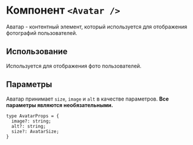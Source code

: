 
<Meta of={AvatarStories} />

# Компонент `<Avatar />`

Аватар - контентный элемент, который используется для отображения фотографий пользователей.

## Использование

Используется для отображения фото пользователей.

## Параметры
Аватар принимает `size`, `image` и `alt` в качестве параметров. **Все параметры являются необязательными.**

```
type AvatarProps = {
  image?: string;
  alt?: string;
  size?: AvatarSize;
}
```
<Canvas of={AvatarStories.ExampleAvatar} />

<Controls />
